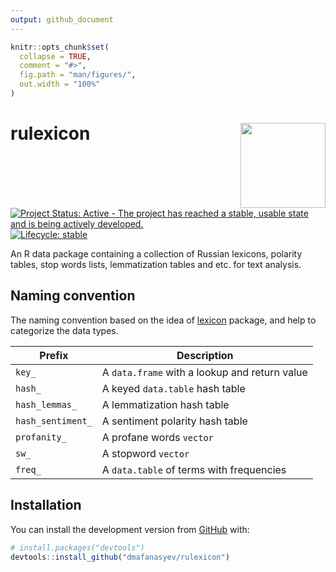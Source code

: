 ```yaml
---
output: github_document
---
```


<!-- README.md is generated from README.Rmd. Please edit that file -->

```r
knitr::opts_chunk$set(
  collapse = TRUE,
  comment = "#>",
  fig.path = "man/figures/",
  out.width = "100%"
)
```
  
# rulexicon <img src="man/figures/logo.png" align="right" width="136px"/>

<!-- badges: start -->
[![Project Status: Active - The project has reached a stable, usable state and is being actively developed.](http://www.repostatus.org/badges/0.1.0/active.svg)](http://www.repostatus.org/#active)
[![Lifecycle: stable](https://lifecycle.r-lib.org/articles/figures/lifecycle-stable.svg)](https://www.tidyverse.org/lifecycle/#stable)
<!-- badges: end -->

An R data package containing a collection of Russian lexicons, polarity tables, stop words lists, lemmatization tables and etc. for text analysis.

## Naming convention

The naming convention based on the idea of [lexicon](https://github.com/cran/lexicon) package, and help to categorize the data types.

<table>
<thead>
  <tr class="header">
    <th>Prefix</th>
    <th>Description</th>
  </tr>
</thead>
<tbody>
  <tr class="odd">
    <td><code>key_</code></td>
    <td>A <code>data.frame</code> with a lookup and return value</td>
  </tr>
  <tr class="even">
    <td><code>hash_</code></td>
    <td>A keyed <code>data.table</code> hash table</td>
  </tr>
  <tr class="odd">
    <td><code>hash_lemmas_</code></td>
    <td>A lemmatization hash table</td>
  </tr>
  <tr class="even">
    <td><code>hash_sentiment_</code></td>
    <td>A sentiment polarity hash table</td>
  </tr>
  <tr class="odd">
    <td><code>profanity_</code></td>
    <td>A profane words <code>vector</code></td>
  </tr>
  <tr class="even">
    <td><code>sw_</code></td>
    <td>A stopword <code>vector</code></td>
  </tr>
  <tr class="odd">
    <td><code>freq_</code></td>
    <td>A <code>data.table</code> of terms with frequencies</td>
  </tr>
</tbody>
</table>


## Installation

<!--
You can install the released version of rulexicon from [CRAN](https://CRAN.R-project.org) with:

``` r
install.packages("rulexicon")
```
-->

You can install the development version from [GitHub](https://github.com/) with:

``` r
# install.packages("devtools")
devtools::install_github("dmafanasyev/rulexicon")
```


<!--
## Example

This is a basic example which shows you how to solve a common problem:

```r
library(rulexicon)
## basic example code
```
-->
